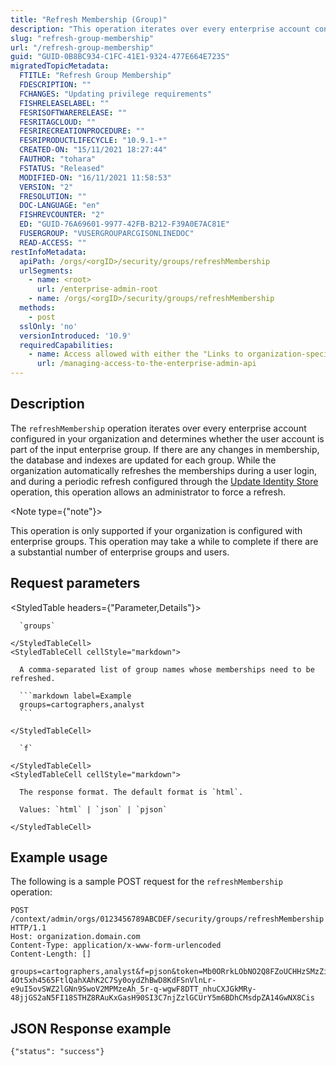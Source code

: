 ```yaml
---
title: "Refresh Membership (Group)"
description: "This operation iterates over every enterprise account configured in your organization and determines whether the user account is part of the input enterprise group."
slug: "refresh-group-membership"
url: "/refresh-group-membership"
guid: "GUID-0B8BC934-C1FC-41E1-9324-477E664E7235"
migratedTopicMetadata:
  FTITLE: "Refresh Group Membership"
  FDESCRIPTION: ""
  FCHANGES: "Updating privilege requirements"
  FISHRELEASELABEL: ""
  FESRISOFTWARERELEASE: ""
  FESRITAGCLOUD: ""
  FESRIRECREATIONPROCEDURE: ""
  FESRIPRODUCTLIFECYCLE: "10.9.1-*"
  CREATED-ON: "15/11/2021 18:27:44"
  FAUTHOR: "tohara"
  FSTATUS: "Released"
  MODIFIED-ON: "16/11/2021 11:58:53"
  VERSION: "2"
  FRESOLUTION: ""
  DOC-LANGUAGE: "en"
  FISHREVCOUNTER: "2"
  ED: "GUID-76A69601-9977-42FB-B212-F39A0E7AC81E"
  FUSERGROUP: "VUSERGROUPARCGISONLINEDOC"
  READ-ACCESS: ""
restInfoMetadata:
  apiPath: /orgs/<orgID>/security/groups/refreshMembership
  urlSegments:
    - name: <root>
      url: /enterprise-admin-root
    - name: /orgs/<orgID>/security/groups/refreshMembership
  methods:
    - post
  sslOnly: 'no'
  versionIntroduced: '10.9'
  requiredCapabilities:
    - name: Access allowed with either the "Links to organization-specific group" or "Security and infrastructure" privileges
      url: /managing-access-to-the-enterprise-admin-api
---
```


## Description

The `refreshMembership` operation iterates over every enterprise account configured in your organization and determines whether the user account is part of the input enterprise group. If there are any changes in membership, the database and indexes are updated for each group. While the organization automatically refreshes the memberships during a user login, and during a periodic refresh configured through the [Update Identity Store](/update-identity-store) operation, this operation allows an administrator to force a refresh.

<Note type={"note"}>

This operation is only supported if your organization is configured with enterprise groups. This operation may take a while to complete if there are a substantial number of enterprise groups and users.

</Note>


## Request parameters

<StyledTable headers={"Parameter,Details"}>
  <StyledTableRow>
    <StyledTableCell cellStyle="markdown">

      `groups` 

    </StyledTableCell>
    <StyledTableCell cellStyle="markdown">

      A comma-separated list of group names whose memberships need to be refreshed.

      ```markdown label=Example
      groups=cartographers,analyst
      ```

    </StyledTableCell>
  </StyledTableRow>
  <StyledTableRow>
    <StyledTableCell cellStyle="markdown">

      `f` 

    </StyledTableCell>
    <StyledTableCell cellStyle="markdown">

      The response format. The default format is `html`.

      Values: `html` | `json` | `pjson`

    </StyledTableCell>
  </StyledTableRow>
</StyledTable>


## Example usage

The following is a sample POST request for the `refreshMembership` operation:

```other
POST /context/admin/orgs/0123456789ABCDEF/security/groups/refreshMembership HTTP/1.1
Host: organization.domain.com
Content-Type: application/x-www-form-urlencoded
Content-Length: []

groups=cartographers,analyst&f=pjson&token=Mb0ORrkLObNO2Q8FZoUCHHzSMzZi0CbhLHNRYMqqa6URG_ojQJF3rNsJAfRB23MyCrLwSmuaHPUo4AEIrUuoH1-4Ot5xh4565FtlQahXAhK2C7Sy0oydZhBwD8KdFSnVlnLr-e9uI5ovSWZ2lGNn9SwoV2MPMzeAh_5r-q-wgwF8DTT_nhuCXJGkMRy-48jjGS2aN5FI18STHZ8RAuKxGasH90SI3C7njZzlGCUrY5m6BDhCMsdpZA14GwNX8Cis

```

## JSON Response example

```other
{"status": "success"}
```